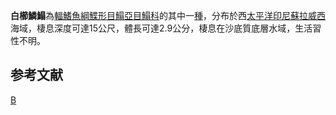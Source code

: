 {{Speciesbox 
| taxon = Aseraggodes albidus
| status = NE
| status_system = IUCN3.1
| image = A. albidus.gif
| authority = [[Randall|Randall]] & [[Desoutter-Meniger|Desoutter-Meniger]], 2007
| synonyms = 
}}

'''白櫛鱗鰨'''為[[輻鰭魚綱|輻鰭魚綱]][[鰈形目|鰈形目]][[鰨亞目|鰨亞目]][[鰨科|鰨科]]的其中一[[種|種]]，分布於西[[太平洋|太平洋]][[印尼|印尼]][[蘇拉威西|蘇拉威西]]海域，棲息深度可達15公尺，體長可達2.9公分，棲息在沙底質底層水域，生活習性不明。

==参考文献==
{{reflist}}
{{Taxonbar}}

[[Category:櫛鱗鰨屬|B]]